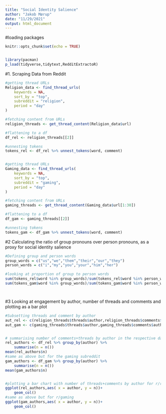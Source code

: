 ```yaml
---
title: "Social Identity Salience"
author: "Jakob Mørup"
date: "11/29/2021"
output: html_document
---
```

#loading packages
```r
knitr::opts_chunk$set(echo = TRUE)


library(pacman)
p_load(tidyverse,tidytext,RedditExtractoR)

```


#1. Scraping Data from Reddit
```r
#getting thread URLs
Religion_data <- find_thread_urls(
	keywords = NA,
	sort_by = "top",
	subreddit = "religion",
	period = "day"
)

#fetching content from URLs
religion_threads <- get_thread_content(Religion_data$url)

#flattening to a df
df_rel <- religion_threads[[2]]

#unnesting tokens
tokens_rel <- df_rel %>% unnest_tokens(word, comment)


#getting thread URLs
Gaming_data <- find_thread_urls(
	keywords = NA,
	sort_by = "top",
	subreddit = "gaming",
	period = "day"
)

#fetching content from URLs
gaming_threads <- get_thread_content(Gaming_data$url[1:30])

#flattening to a df
df_gam <- gaming_threads[[2]]

#unnesting tokens
tokens_gam <- df_gam %>% unnest_tokens(word, comment)

```

#2 Calculating the ratio of group pronouns over person pronouns, as a proxy for social identity salience
```r
#Defining group and person words
group_words = c("us","we","them","their","our","they")
person_words = c("i","my","you","your","him","her")

#looking at proportion of group to person words
sum(tokens_rel$word %in% group_words)/sum(tokens_rel$word %in% person_words)
sum(tokens_gam$word %in% group_words)/sum(tokens_gam$word %in% person_words)




```


#3 Looking at engagement by author, number of threads and comments and plotting as a bar plot
```r
#Subsetting threads and comment by author
aut_rel <- c(religion_threads$threads$author,religion_threads$comments$author)
aut_gam <- c(gaming_threads$threads$author,gaming_threads$comments$author)


# summarising number of comments+threads by author in the respective dataframes (r/religion and r/gaming), then printing the mean amount of threads+comments by author
rel_authors <- df_rel %>% group_by(author) %>%
	summarise(n = n())
mean(rel_authors$n)
#same as above but for the gaming subreddit
gam_authors <- df_gam %>% group_by(author) %>%
	summarise(n = n())
mean(gam_authors$n)


#plotting a bar chart with number of threads+comments by author for r/religion
ggplot(rel_authors,aes( x = author, y = n))+
	geom_col()
#same as above but for r/gaming
ggplot(gam_authors,aes( x = author, y = n))+
	geom_col()
```

